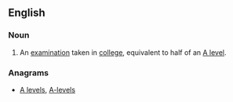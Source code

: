 {{also|AS-level|AS level}}
==English==
{{wikipedia}}

===Noun===
{{en-noun|head=[[AS]] [[level|Level]]}}

# {{lb|en|British}} An [[examination]] taken in [[college]], equivalent to half of an [[A level]].

===Anagrams===
* [[A levels#English|A levels]], [[A-levels#English|A-levels]]
